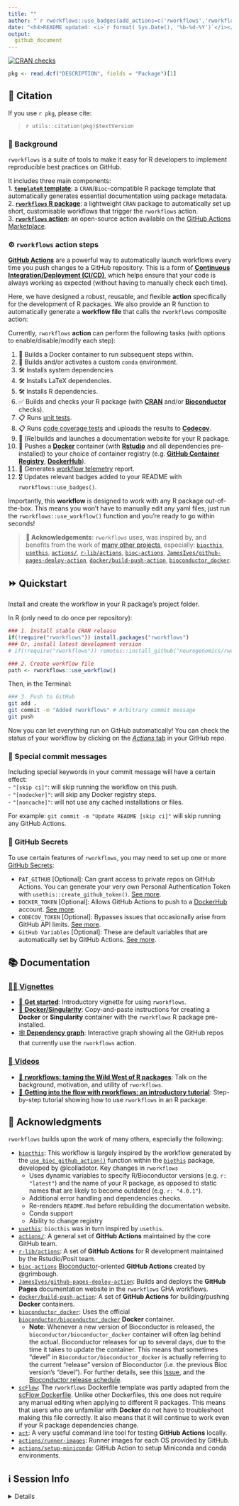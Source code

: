 ```yaml
---
title: ""  
author: "`r rworkflows::use_badges(add_actions=c('rworkflows','rworkflows_static','rworkflows_dev'), add_cran_release = TRUE, add_cran_checks = FALSE, add_cran_download_month=TRUE, add_cran_download_total=TRUE, add_codecov_graphs='icicle', hex_height=350, add_doi='https://doi.org/10.5281/zenodo.10048573')`" 
date: "<h4>README updated: <i>`r format( Sys.Date(), '%b-%d-%Y')`</i></h4>"
output:
  github_document
---
```


[![CRAN checks](https://badges.cranchecks.info/worst/rworkflows.svg)](https://cran.r-project.org/web/checks/check_results_rworkflows.html)

```r
pkg <- read.dcf("DESCRIPTION", fields = "Package")[1]
```
## 📘 Citation 

If you use ``r pkg``, please cite: 

<!-- Modify this by editing the file: inst/CITATION  -->
> `r utils::citation(pkg)$textVersion`

### 📖 Background

`rworkflows` is a suite of tools to make it easy for R developers to implement
reproducible best practices on GitHub. 

It includes three main components:  
1. [**`templateR` template**](https://github.com/neurogenomics/templateR): a `CRAN`/`Bioc`-compatible R package template that automatically generates essential documentation using package metadata.  
2. [**`rworkflows` R package**](https://github.com/neurogenomics/rworkflows/blob/master/DESCRIPTION): a lightweight `CRAN` package to automatically 
set up short, customisable workflows that trigger the `rworkflows` action.  
3. [**`rworkflows` action**](https://github.com/neurogenomics/rworkflows/blob/master/action.yml): an open-source action available on the [GitHub Actions  Marketplace](https://github.com/marketplace/actions/rworkflows). 

### ⚙️ `rworkflows` action steps 

[**GitHub Actions**](https://docs.github.com/en/actions) 
are a powerful way to automatically launch workflows 
every time you push changes to a GitHub repository. 
This is a form of [**Continuous Integration/Deployment (CI/CD)**](https://docs.github.com/en/actions/automating-builds-and-tests/about-continuous-integration),
which helps ensure that your code is always working as expected 
(without having to manually check each time).

Here, we have designed a robust, reusable, and flexible **action** 
specifically for the development of R packages. 
We also provide an R function to automatically generate a **workflow file** that 
calls the `rworkflows` composite action:

Currently, `rworkflows` **action** can perform the following tasks
(with options to enable/disable/modify each step):  

1. 🐳 Builds a Docker container to run subsequent steps within. 
2. 🐍 Builds and/or activates a custom `conda` environment.
3. 🛠️ Installs system dependencies
4. 🛠️ Installs LaTeX dependencies.
5. 🛠 Installs R dependencies.
6. ✅ Builds and checks your R package (with [**CRAN**](https://cran.r-project.org/)
and/or [**Bioconductor**](https://bioconductor.org/) checks).  
7. 📋 Runs [unit tests](https://testthat.r-lib.org/).  
8. 📋 Runs [code coverage tests](https://covr.r-lib.org/) and uploads the results 
to [**Codecov**](https://about.codecov.io/).  
9. 🚀 (Re)builds and launches a documentation website for your R package.  
10. 🐳 Pushes a [**Docker**](https://www.docker.com/) container (with [**Rstudio**](https://posit.co/) and all dependencies pre-installed) to 
your choice of container registry (e.g. [**GitHub Container Registry**](https://docs.github.com/en/packages/working-with-a-github-packages-registry/working-with-the-container-registry),  [**DockerHub**](https://hub.docker.com/)). 
11. 🔭 Generates [workflow telemetry](https://github.com/catchpoint/workflow-telemetry-action) report.  
12. 🎖 Updates relevant badges added to your README 
with `rworkflows::use_badges()`.

Importantly, this **workflow** is designed to work with any R package out-of-the-box.
This means you won't have to manually edit any yaml files,
just run the `rworkflows::use_workflow()` function 
and you're ready to go within seconds!

> **🙏 Acknowledgements**: `rworkflows` uses, was inspired by, and benefits from the work of [many other projects](#acknowledgments), especially: [`biocthis`](https://github.com/lcolladotor/biocthis), [`usethis`](https://github.com/r-lib/usethis), [`actions/`](https://github.com/actions), [`r-lib/actions`](https://github.com/r-lib/actions), [`bioc-actions`](https://github.com/grimbough/bioc-actions), [`JamesIves/github-pages-deploy-action`](https://github.com/JamesIves/github-pages-deploy-action), [`docker/build-push-action`](https://github.com/docker/build-push-action), [`bioconductor_docker`](https://github.com/Bioconductor/bioconductor_docker).  
 
## ⏩ Quickstart

Install and create the workflow in your R package's project folder.

In R (only need to do once per repository):
```R
### 1. Install stable CRAN release
if(!require("rworkflows")) install.packages("rworkflows")
### Or, install latest development version
# if(!require("rworkflows")) remotes::install_github("neurogenomics/rworkflows")

### 2. Create workflow file
path <- rworkflows::use_workflow()
```
Then, in the Terminal:  
```bash
### 3. Push to GitHub
git add .
git commit -m "Added rworkflows" # Arbitrary commit message
git push
```

Now you can let everything run on GitHub automatically!
You can check the status of your workflow by clicking on the [*Actions* tab](https://github.com/neurogenomics/rworkflows/actions)
in your GitHub repo.

### 🤫 Special commit messages 
Including special keywords in your commit message will have a certain effect:  
- `"[skip ci]"`: will skip running the workflow on this push.  
- `"[nodocker]"`: will skip any Docker registry steps.  
- `"[noncache]"`: will not use any cached installations or files.  

For example: `git commit -m "Update README [skip ci]"` will skip running any GitHub Actions.

### 🔐 GitHub Secrets
To use certain features of `rworkflows`, you may need to set up one or more
[GitHub Secrets](https://docs.github.com/en/actions/security-guides/encrypted-secrets):

* `PAT_GITHUB` [Optional]: Can grant access to private
    repos on GitHub Actions. You can generate your very own Personal
    Authentication Token with `usethis::create_github_token()`. [See more](https://docs.github.com/en/authentication/keeping-your-account-and-data-secure/creating-a-personal-access-token).   
* `DOCKER_TOKEN` [Optional]: Allows GitHub Actions to push to a
    [DockerHub](https://hub.docker.com) account. [See more](https://docs.docker.com/security/for-developers/access-tokens/).  
* `CODECOV_TOKEN` [Optional]: Bypasses issues that occasionally arise from GitHub API limits. [See more](https://docs.codecov.com/reference/overview).
* `GitHub Variables` [Optional]: These are default variables that are automatically set by GitHub Actions. [See more](https://docs.github.com/en/actions/reference/environment-variables#default-environment-variables).

## 📚 Documentation

### [🧑‍🎓 Vignettes](https://neurogenomics.github.io/rworkflows/articles/)

- [📖 **Get started**](https://neurogenomics.github.io/rworkflows/articles/rworkflows.html): Introductory vignette for using `rworkflows`.  
- [🐳 **Docker/Singularity**](https://neurogenomics.github.io/rworkflows/articles/docker): Copy-and-paste instructions for creating a **Docker** or **Singularity** container with the `rworkflows` R package pre-installed.  
- [🕸️ **Dependency graph**](https://neurogenomics.github.io/rworkflows/articles/depgraph):  Interactive graph showing all the GitHub repos that currently use 
the `rworkflows` action.  

### [🎥 Videos](https://www.youtube.com/@NeurogenomicsLab)

- [🤠 **rworkflows: taming the Wild West of R packages**](https://youtu.be/nLIG2prEmCg): Talk on the background, motivation, and utility of `rworkflows`.  
- [🌊 **Getting into the flow with rworkflows: an introductory tutorial**](https://youtu.be/vcpMsil3EAU): Step-by-step tutorial showing how to use `rworkflows` in an R package.  

## 🙏 Acknowledgments

`rworkflows` builds upon the work of many others, especially the following:

- [`biocthis`](https://github.com/lcolladotor/biocthis): This workflow is largely inspired by the workflow generated by the 
[`use_bioc_github_action()`](https://lcolladotor.github.io/biocthis/articles/biocthis.html) function within the [`biothis`]( https://www.bioconductor.org/packages/release/bioc/html/biocthis.html) 
package, developed by @lcolladotor. Key changes in `rworkflows` 
  - Uses dynamic variables to specify R/Bioconductor versions 
(e.g. `r: "latest"`) and the name of your R package, as opposed to static 
names that are likely to become outdated (e.g. `r: "4.0.1"`).  
  - Additional error handling and dependencies checks.  
  - Re-renders `README.Rmd` before rebuilding the documentation website.  
  - Conda support
  - Ability to change registry  
- [`usethis`](https://github.com/r-lib/usethis): `biocthis` was in turn inspired by `usethis`.  
- [`actions/`](https://github.com/actions): A general set of **GitHub Actions** maintained by the core GitHub team.  
- [`r-lib/actions`](https://github.com/r-lib/actions): A set of **GitHub Actions** for R development maintained by the Rstudio/Posit team.  
- [`bioc-actions`](https://github.com/grimbough/bioc-actions)
[Bioconductor](https://www.bioconductor.org/)-oriented **GitHub Actions** created by @grimbough.  
- [`JamesIves/github-pages-deploy-action`](https://github.com/JamesIves/github-pages-deploy-action): Builds and deploys the **GitHub Pages** documentation website
in the `rworkflows` GHA workflows.  
- [`docker/build-push-action`](https://github.com/docker/build-push-action): A set of **GitHub Actions** for building/pushing **Docker** containers.  
- [`bioconductor_docker`](https://github.com/Bioconductor/bioconductor_docker): Uses the official [`bioconductor/bioconductor_docker`](https://github.com/Bioconductor/bioconductor_docker) **Docker** container.  
  - **Note**: Whenever a new version of Bioconductor is released, the `bioconductor/bioconductor_docker` container will often lag behind the actual. Bioconductor releases for up to several days, due to the time it takes to update the container. This means that sometimes "devel" in `Bioconductor/bioconductor_docker` is actually referring to the current "release" version of Bioconductor (i.e. the previous Bioc version's "devel"). For further details, see this [Issue](https://github.com/Bioconductor/bioconductor_docker/issues/37), and the [Bioconductor release schedule](https://www.bioconductor.org/about/release-announcements/).  
- [`scFlow`](https://github.com/combiz/scFlow): The `rworkflows` Dockerfile template was partly adapted from the [scFlow Dockerfile](https://github.com/combiz/scFlow/blob/master/Dockerfile). Unlike other Dockerfiles, this one does not require any manual editing when applying to different R packages. This means that users who are unfamiliar with **Docker** do not have to troubleshoot making this file correctly. It also means that it will continue to work  even if your R package dependencies change. 
- [`act`](https://github.com/nektos/act): A very useful command line tool for testing **GitHub Actions** locally. 
- [`actions/runner-images`](https://github.com/actions/runner-images): Runner images for each OS provided by GitHub.  
- [`actions/setup-miniconda`](https://github.com/marketplace/actions/setup-miniconda): GitHub Action to setup Miniconda and conda environments.

## ℹ Session Info  

<details>

```r
utils::sessionInfo()
```

</details>

